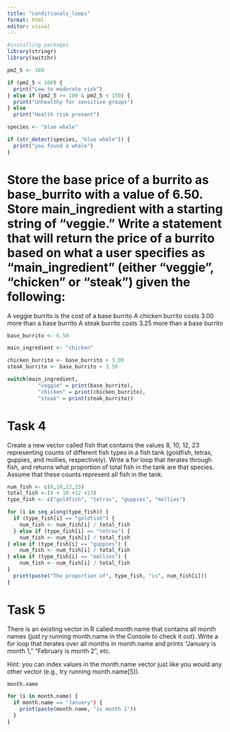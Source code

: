 ```yaml
---
title: "conditionals_loops"
format: html
editor: visual
---
```


```r
#installing packages
library(stringr)
library(switchr)
```

```r
pm2_5 <- 160

if (pm2_5 < 100) {
  print("Low to moderate risk")
} else if (pm2_5 >= 100 & pm2_5 < 150) {
  print("Unhealthy for sensitive groups")
} else
  print("Health risk present")

```

```r
species <- "blue whale"

if (str_detect(species, "blue whale")) {
  print("you found a whale")
}
```
# Store the base price of a burrito as base_burrito with a value of 6.50. Store main_ingredient with a starting string of “veggie.” Write a statement that will return the price of a burrito based on what a user specifies as “main_ingredient” (either “veggie”, “chicken” or “steak”) given the following:

A veggie burrito is the cost of a base burrito
A chicken burrito costs 3.00 more than a base burrito
A steak burrito costs 3.25 more than a base burrito

```r
base_burrito <- 6.50

main_ingredient <- "chicken"

chicken_burrito <- base_burrito + 3.00
steak_burrito <- base_burrito + 3.50

switch(main_ingredient,
          "veggie" = print(base_burrito),
          "chicken" = print(chicken_burrito),
          "steak" = print(steak_burrito))

```

# Task 4
Create a new vector called fish that contains the values 8, 10, 12, 23 representing counts of different fish types in a fish tank (goldfish, tetras, guppies, and mollies, respectively). Write a for loop that iterates through fish, and returns what proportion of total fish in the tank are that species. Assume that these counts represent all fish in the tank.

```r
num_fish <- c(8,10,12,23)
total_fish <-(8 + 10 +12 +23)
type_fish <- c("goldfish", "tetras", "guppies", "mollies")

for (i in seq_along(type_fish)) {
  if (type_fish[i] == "goldfish") {
    num_fish <- num_fish[i] / total_fish
  } else if (type_fish[i] == "tetras") {
    num_fish <- num_fish[i] / total_fish
} else if (type_fish[i] == "guppies") {
    num_fish <- num_fish[i] / total_fish
} else if (type_fish[i] == "mollies") {
    num_fish <- num_fish[i] / total_fish
}
  print(paste("The proportion of", type_fish, "is", num_fish[i]))
}


```
# Task 5
There is an existing vector in R called month.name that contains all month names (just ry running month.name in the Console to check it out). Write a for loop that iterates over all months in month.name and prints “January is month 1,” “February is month 2”, etc.

Hint: you can index values in the month.name vector just like you would any other vector (e.g., try running month.name[5]).

```r
month.name
```

```r
for (i in month.name) {
  if month.name == "January") {
    print(paste(month.name, "is month 1"))
  }
}
```


